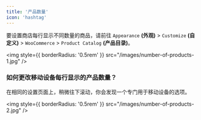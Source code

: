 ```yaml
---
title: '产品数量'
icon: 'hashtag'
---
```


要设置商店每行显示不同数量的商品，请前往 `Appearance` **(外观)** > `Customize` **(自定义)** > `WooCommerce` > `Product Catalog` **(产品目录)**。

<img
  style={{ borderRadius: '0.5rem' }}
  src="/images/number-of-products-1.jpg"
/>

### 如何更改移动设备每行显示的产品数量？

在相同的设置页面上，稍微往下滚动，你会发现一个专门用于移动设备的选项。

<img
  style={{ borderRadius: '0.5rem' }}
  src="/images/number-of-products-2.jpg"
/>